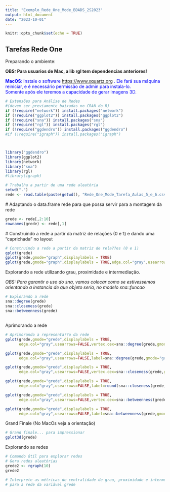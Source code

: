 ```yaml
---
title: "Exemplo_Rede_One_Mode_BDADS_2S2023"
output: html_document
date: "2023-10-01"
---
```


```r
knitr::opts_chunk$set(echo = TRUE)
```

## Tarefas Rede One

Preparando o ambiente:

**OBS: Para usuarios de Mac, a lib rgl tem dependencias anteriores!**

::: {style="color: blue"}
**MacOS**: Instale o software <https://www.xquartz.org> . Ele fará sua máquina reiniciar, e é necessário permissão de admin para instala-lo.\
Somente após ele teremos a capacidade de gerar imagens 3D.
:::

```r
# Extensões para Análise de Redes
#(devem ser previamente baixadas no CRAN do R)
if (!require("network")) install.packages("network")
if (!require("ggplot2")) install.packages("ggplot2")
if (!require("sna")) install.packages("sna")
if (!require("rgl")) install.packages("rgl")
if (!require("ggdendro")) install.packages("ggdendro")
#if (!require("igraph")) install.packages("igraph")



library("ggdendro")
library(ggplot2)
library(network)
library("sna")
library(rgl)
#library(igraph)
```

```r
# Trabalha a partir de uma rede aleatória
setwd(".")
rede <- read.table(paste(getwd(), "Rede_One_Mode_Tarefa_Aulas_5_e_6.csv", sep="/"),header=TRUE,sep = ";", dec=",")
```

\# Adaptando o data.frame rede para que possa servir para a montagem da rede

```r
grede <- rede[,2:10]
rownames(grede) <- rede[,1]
```

\# Construindo a rede a partir da matriz de relações (0 e 1) e dando uma "caprichada" no layout

```r
# Construindo a rede a partir da matriz de rela??es (0 e 1)
gplot(grede)
gplot(grede,gmode="graph",displaylabels = TRUE)
gplot(grede,gmode="graph",displaylabels = TRUE,edge.col="gray",usearrows=FALSE)
```

Explorando a rede utilizando grau, proximidade e intermediação.

*OBS: Para garantir o uso do sna, vamos colocar como se estivessemos orientando a instancia de que objeto seria, no modelo sna::funcao*

```r
# Explorando a rede
sna::degree(grede)
sna::closeness(grede)
sna::betweenness(grede)
```

## 

Aprimorando a rede

```r
# Aprimorando a representa??o da rede
gplot(grede,gmode="grede",displaylabels = TRUE,
      edge.col="gray",usearrows=FALSE,vertex.cex=sna::degree(grede,gmode="graph",cmode="indegree")/3)

gplot(grede,gmode="grede",displaylabels = TRUE,
      edge.col="gray",usearrows=FALSE,label=sna::degree(grede,gmode="graph",cmode="indegree"))

gplot(grede,gmode="grede",displaylabels = TRUE,
      edge.col="gray",usearrows=FALSE,vertex.cex=sna::closeness(grede,gmode="graph")*2)

gplot(grede,gmode="grede",displaylabels = TRUE,
      edge.col="gray",usearrows=FALSE,label=round(sna::closeness(grede,gmode="graph"),digits=2))

gplot(grede,gmode="grede",displaylabels = TRUE,
      edge.col="gray",usearrows=FALSE,vertex.cex=sna::betweenness(grede,gmode="graph")/3+1)

gplot(grede,gmode="grede",displaylabels = TRUE,
      edge.col="gray",usearrows=FALSE,label=sna::betweenness(grede,gmode="graph"))
```

Grand Finale (No MacOs veja a orientação)

```r
# Grand finale... para impressionar
gplot3d(grede)
```

Explorando as redes

```r
# Comando útil para explorar redes
# Gera redes aleatórias
grede2 <- rgraph(10)
grede2

# Interprete as métricas de centralidade de grau, proximidade e intermedia??o
# para a rede da variável grede
```
